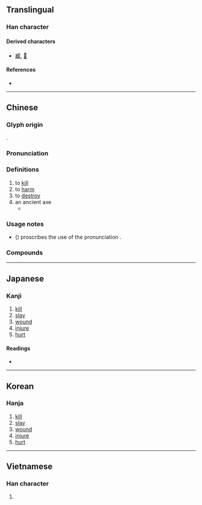 {{character info}}
==Translingual==

===Han character===
{{Han char|rn=62|rad=戈|as=04|sn=8|four=23250|canj=VMI,XVMI|ids=⿰爿戈}}

====Derived characters====
* [[臧]], [[𡸤]]

====References====
* {{Han ref|kx=0412.170|dkj=11562|dj=0754.140|hdz=21403.070|uh=6215|ud=25109|bh=A9CF|bd=43471}}

----

==Chinese==
{{zh-forms}}

===Glyph origin===
{{Han etym}}
{{Han compound|爿|戈|ls=ic}}.

===Pronunciation===
{{zh-pron
|m=戕
|c=coeng4
|mn=chhiâng
|mc=y
|oc=y
|cat=v,n
}}

===Definitions===
{{zh-hanzi}}

# to [[kill]]
# to [[harm]]
# to [[destroy]]
# an ancient axe
#* {{zh-x|戕：搶 也。他 國 臣 來 弑 君 曰 戕。从 戈 爿{qiáng} 聲。|[The character] 戕 [means] [a kind of] axe indeed. Other country's officer comes [to] kill [the] king is said to be 戕. [Its] radical [is] 戈 [and is pronounced] with 爿's sound.|ref=Shuowen}}

===Usage notes===
* ''{{w|Xiandai Hanyu Guifan Cidian}}'' ({{lw|zh|pref=《|现代汉语规范词典|suf=》}}) proscribes the use of the pronunciation {{m|cmn|qiáng}}.

===Compounds===
{{zh-der|戕敗|戕害|戕賊|戕害不辜|自戕}}

----

==Japanese==

===Kanji===
{{ja-kanji|grade=|rs=戈04}}

# [[kill]]
# [[slay]]
# [[wound]]
# [[injure]]
# [[hurt]]

====Readings====
* {{ja-readings|on=しょう, ぞう, さん, そう|kun=ころ-す}}

----

==Korean==

===Hanja===
{{ko-hanja|hangeul=장|eumhun=|rv=jang|mr=chang|y=cang}}

# [[kill]]
# [[slay]]
# [[wound]]
# [[injure]]
# [[hurt]]

----

==Vietnamese==

===Han character===
{{vi-readings|reading=tường}}

# {{rfdef|vi}}